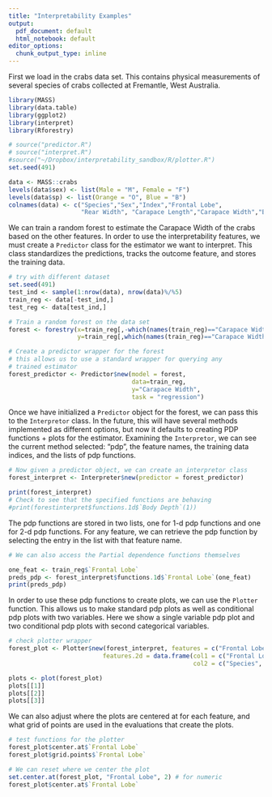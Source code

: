 ```yaml
---
title: "Interpretability Examples"
output:
  pdf_document: default
  html_notebook: default
editor_options:
  chunk_output_type: inline
---
```


First we load in the crabs data set.
This contains physical measurements of several species of crabs collected at Fremantle, West Australia.

```r
library(MASS)
library(data.table)
library(ggplot2)
library(interpret)
library(Rforestry)

# source("predictor.R")
# source("interpret.R")
#source("~/Dropbox/interpretability_sandbox/R/plotter.R")
set.seed(491)

data <- MASS::crabs
levels(data$sex) <- list(Male = "M", Female = "F")
levels(data$sp) <- list(Orange = "O", Blue = "B")
colnames(data) <- c("Species","Sex","Index","Frontal Lobe",
                    "Rear Width", "Carapace Length","Carapace Width","Body Depth")

```

We can train a random forest to estimate the Carapace Width of the crabs based on the
other features.
In order to use the interpretability features, we must create a `Predictor` class
for the estimator we want to interpret. 
This class standardizes the predictions, tracks the outcome feature, and stores the 
training data.

```r
# try with different dataset
set.seed(491)
test_ind <- sample(1:nrow(data), nrow(data)%/%5)
train_reg <- data[-test_ind,]
test_reg <- data[test_ind,]

# Train a random forest on the data set
forest <- forestry(x=train_reg[,-which(names(train_reg)=="Carapace Width")],
                   y=train_reg[,which(names(train_reg)=="Carapace Width")])

# Create a predictor wrapper for the forest
# this allows us to use a standard wrapper for querying any 
# trained estimator
forest_predictor <- Predictor$new(model = forest, 
                                  data=train_reg, 
                                  y="Carapace Width",
                                  task = "regression")
```

Once we have initialized a `Predictor` object for the forest, we can pass this to the 
`Interpretor` class. 
In the future, this will have several methods implemented as different options, but
now it defaults to creating PDP functions + plots for the estimator.
Examining the `Interpretor`, we can see the current method selected: "pdp", the feature names,
the training data indices, and the lists of pdp functions.

```r
# Now given a predictor object, we can create an interpretor class
forest_interpret <- Interpreter$new(predictor = forest_predictor)

print(forest_interpret)
# Check to see that the specified functions are behaving
#print(forestinterpret$functions.1d$`Body Depth`(1))

```

The pdp functions are stored in two lists, one for 1-d pdp functions and one for 2-d pdp functions.
For any feature, we can retrieve the pdp function by selecting the entry in the list with
that feature name.


```r
# We can also access the Partial dependence functions themselves

one_feat <- train_reg$`Frontal Lobe`
preds_pdp <- forest_interpret$functions.1d$`Frontal Lobe`(one_feat)
print(preds_pdp)
```

In order to use these pdp functions to create plots, we can use the `Plotter` function.
This allows us to make standard pdp plots as well as conditional pdp plots with two variables.
Here we show a single variable pdp plot and two conditional pdp plots with second categorical variables.

```r

# check plotter wrapper
forest_plot <- Plotter$new(forest_interpret, features = c("Frontal Lobe"),
                          features.2d = data.frame(col1 = c("Frontal Lobe", "Frontal Lobe"),
                                                   col2 = c("Species", "Sex")))

plots <- plot(forest_plot)
plots[[1]]
plots[[2]]
plots[[3]]
```

We can also adjust where the plots are centered at for each feature, and what
grid of points are used in the evaluations that create the plots.

```r
# test functions for the plotter
forest_plot$center.at$`Frontal Lobe`
forest_plot$grid.points$`Frontal Lobe`

# We can reset where we center the plot
set.center.at(forest_plot, "Frontal Lobe", 2) # for numeric
forest_plot$center.at$`Frontal Lobe`

```






